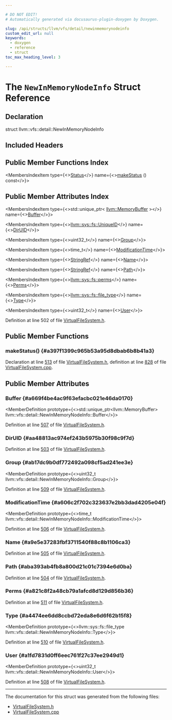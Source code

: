 ```yaml
---

# DO NOT EDIT!
# Automatically generated via docusaurus-plugin-doxygen by Doxygen.

slug: /api/structs/llvm/vfs/detail/newinmemorynodeinfo
custom_edit_url: null
keywords:
  - doxygen
  - reference
  - struct
toc_max_heading_level: 3

---
```





# The `NewInMemoryNodeInfo` Struct Reference

<DoxygenPage pluginConfig={pluginConfig}>



## Declaration

<CodeBlock>struct llvm::vfs::detail::NewInMemoryNodeInfo</CodeBlock>

## Included Headers

<IncludesList>
<IncludesListItem
  filePath="llvm/Support/VirtualFileSystem.h"
  permalink="/docs/api/files/include/include/llvm/include/llvm/support/virtualfilesystem-h"
  isLocal="true" />
</IncludesList>

## Public Member Functions Index

<MembersIndex>

<MembersIndexItem
  type={<><a href="/docs/api/classes/llvm/vfs/status">Status</a></>}
  name={<><a href="#a397f1399c965b53a95d8dbab6b8b41a3">makeStatus</a> () const</>}>
</MembersIndexItem>

</MembersIndex>

## Public Member Attributes Index

<MembersIndex>

<MembersIndexItem
  type={<>std::unique&#95;ptr&lt; <a href="/docs/api/classes/llvm/memorybuffer">llvm::MemoryBuffer</a> &gt;</>}
  name={<><a href="#a669f4be4ac9f63efacbc021e46da0170">Buffer</a></>}>
</MembersIndexItem>

<MembersIndexItem
  type={<><a href="/docs/api/classes/llvm/sys/fs/uniqueid">llvm::sys::fs::UniqueID</a></>}
  name={<><a href="#aa48813ac974ef243b5975b30f98c9f7d">DirUID</a></>}>
</MembersIndexItem>

<MembersIndexItem
  type={<>uint32&#95;t</>}
  name={<><a href="#ab17dc9b0df772492a098cf5ad241ee3e">Group</a></>}>
</MembersIndexItem>

<MembersIndexItem
  type={<>time&#95;t</>}
  name={<><a href="#a606c2f702c323637e2bb3dad4205e04f">ModificationTime</a></>}>
</MembersIndexItem>

<MembersIndexItem
  type={<><a href="/docs/api/classes/llvm/stringref">StringRef</a></>}
  name={<><a href="#a9e5e37283fbf3711540f88c8b1106ca3">Name</a></>}>
</MembersIndexItem>

<MembersIndexItem
  type={<><a href="/docs/api/classes/llvm/stringref">StringRef</a></>}
  name={<><a href="#aba393ab4fb8a800d21c01c7394e6d0ba">Path</a></>}>
</MembersIndexItem>

<MembersIndexItem
  type={<><a href="/docs/api/namespaces/llvm/sys/fs/#ac56b6ec1078927bdd9b65f7ba8fbda82">llvm::sys::fs::perms</a></>}
  name={<><a href="#a821c8f2a48cb79a1afcd8d129d856b36">Perms</a></>}>
</MembersIndexItem>

<MembersIndexItem
  type={<><a href="/docs/api/namespaces/llvm/sys/fs/#a6c50be965db24d7532b6b4e6b0755f5c">llvm::sys::fs::file&#95;type</a></>}
  name={<><a href="#a4474ee6dd8ccbd72eda8e6d6f62b15f8">Type</a></>}>
</MembersIndexItem>

<MembersIndexItem
  type={<>uint32&#95;t</>}
  name={<><a href="#a1fd7831d0ff6eec761f27c37ee2949d1">User</a></>}>
</MembersIndexItem>

</MembersIndex>


Definition at line 502 of file <a href="/docs/api/files/include/include/llvm/include/llvm/support/virtualfilesystem-h">VirtualFileSystem.h</a>.

<SectionDefinition>

## Public Member Functions

### makeStatus() {#a397f1399c965b53a95d8dbab6b8b41a3}

<MemberDefinition
  prototype="Status llvm::vfs::detail::NewInMemoryNodeInfo::makeStatus () const">

Declaration at line <a href="/docs/api/files/include/include/llvm/include/llvm/support/virtualfilesystem-h/#l00513">513</a> of file <a href="/docs/api/files/include/include/llvm/include/llvm/support/virtualfilesystem-h">VirtualFileSystem.h</a>, definition at line <a href="/docs/api/files/lib/lib/support/virtualfilesystem-cpp/#l00828">828</a> of file <a href="/docs/api/files/lib/lib/support/virtualfilesystem-cpp">VirtualFileSystem.cpp</a>.
</MemberDefinition>

</SectionDefinition>

<SectionDefinition>

## Public Member Attributes

### Buffer {#a669f4be4ac9f63efacbc021e46da0170}

<MemberDefinition
  prototype={<>std::unique&#95;ptr&lt;llvm::MemoryBuffer&gt; llvm::vfs::detail::NewInMemoryNodeInfo::Buffer</>}>

Definition at line <a href="/docs/api/files/include/include/llvm/include/llvm/support/virtualfilesystem-h/#l00507">507</a> of file <a href="/docs/api/files/include/include/llvm/include/llvm/support/virtualfilesystem-h">VirtualFileSystem.h</a>.
</MemberDefinition>

### DirUID {#aa48813ac974ef243b5975b30f98c9f7d}

<MemberDefinition
  prototype="llvm::sys::fs::UniqueID llvm::vfs::detail::NewInMemoryNodeInfo::DirUID">

Definition at line <a href="/docs/api/files/include/include/llvm/include/llvm/support/virtualfilesystem-h/#l00503">503</a> of file <a href="/docs/api/files/include/include/llvm/include/llvm/support/virtualfilesystem-h">VirtualFileSystem.h</a>.
</MemberDefinition>

### Group {#ab17dc9b0df772492a098cf5ad241ee3e}

<MemberDefinition
  prototype={<>uint32&#95;t llvm::vfs::detail::NewInMemoryNodeInfo::Group</>}>

Definition at line <a href="/docs/api/files/include/include/llvm/include/llvm/support/virtualfilesystem-h/#l00509">509</a> of file <a href="/docs/api/files/include/include/llvm/include/llvm/support/virtualfilesystem-h">VirtualFileSystem.h</a>.
</MemberDefinition>

### ModificationTime {#a606c2f702c323637e2bb3dad4205e04f}

<MemberDefinition
  prototype={<>time&#95;t llvm::vfs::detail::NewInMemoryNodeInfo::ModificationTime</>}>

Definition at line <a href="/docs/api/files/include/include/llvm/include/llvm/support/virtualfilesystem-h/#l00506">506</a> of file <a href="/docs/api/files/include/include/llvm/include/llvm/support/virtualfilesystem-h">VirtualFileSystem.h</a>.
</MemberDefinition>

### Name {#a9e5e37283fbf3711540f88c8b1106ca3}

<MemberDefinition
  prototype="StringRef llvm::vfs::detail::NewInMemoryNodeInfo::Name">

Definition at line <a href="/docs/api/files/include/include/llvm/include/llvm/support/virtualfilesystem-h/#l00505">505</a> of file <a href="/docs/api/files/include/include/llvm/include/llvm/support/virtualfilesystem-h">VirtualFileSystem.h</a>.
</MemberDefinition>

### Path {#aba393ab4fb8a800d21c01c7394e6d0ba}

<MemberDefinition
  prototype="StringRef llvm::vfs::detail::NewInMemoryNodeInfo::Path">

Definition at line <a href="/docs/api/files/include/include/llvm/include/llvm/support/virtualfilesystem-h/#l00504">504</a> of file <a href="/docs/api/files/include/include/llvm/include/llvm/support/virtualfilesystem-h">VirtualFileSystem.h</a>.
</MemberDefinition>

### Perms {#a821c8f2a48cb79a1afcd8d129d856b36}

<MemberDefinition
  prototype="llvm::sys::fs::perms llvm::vfs::detail::NewInMemoryNodeInfo::Perms">

Definition at line <a href="/docs/api/files/include/include/llvm/include/llvm/support/virtualfilesystem-h/#l00511">511</a> of file <a href="/docs/api/files/include/include/llvm/include/llvm/support/virtualfilesystem-h">VirtualFileSystem.h</a>.
</MemberDefinition>

### Type {#a4474ee6dd8ccbd72eda8e6d6f62b15f8}

<MemberDefinition
  prototype={<>llvm::sys::fs::file&#95;type llvm::vfs::detail::NewInMemoryNodeInfo::Type</>}>

Definition at line <a href="/docs/api/files/include/include/llvm/include/llvm/support/virtualfilesystem-h/#l00510">510</a> of file <a href="/docs/api/files/include/include/llvm/include/llvm/support/virtualfilesystem-h">VirtualFileSystem.h</a>.
</MemberDefinition>

### User {#a1fd7831d0ff6eec761f27c37ee2949d1}

<MemberDefinition
  prototype={<>uint32&#95;t llvm::vfs::detail::NewInMemoryNodeInfo::User</>}>

Definition at line <a href="/docs/api/files/include/include/llvm/include/llvm/support/virtualfilesystem-h/#l00508">508</a> of file <a href="/docs/api/files/include/include/llvm/include/llvm/support/virtualfilesystem-h">VirtualFileSystem.h</a>.
</MemberDefinition>

</SectionDefinition>

<hr/>

The documentation for this struct was generated from the following files:

<ul>
<li><a href="/docs/api/files/include/include/llvm/include/llvm/support/virtualfilesystem-h">VirtualFileSystem.h</a></li>
<li><a href="/docs/api/files/lib/lib/support/virtualfilesystem-cpp">VirtualFileSystem.cpp</a></li>
</ul>

</DoxygenPage>
